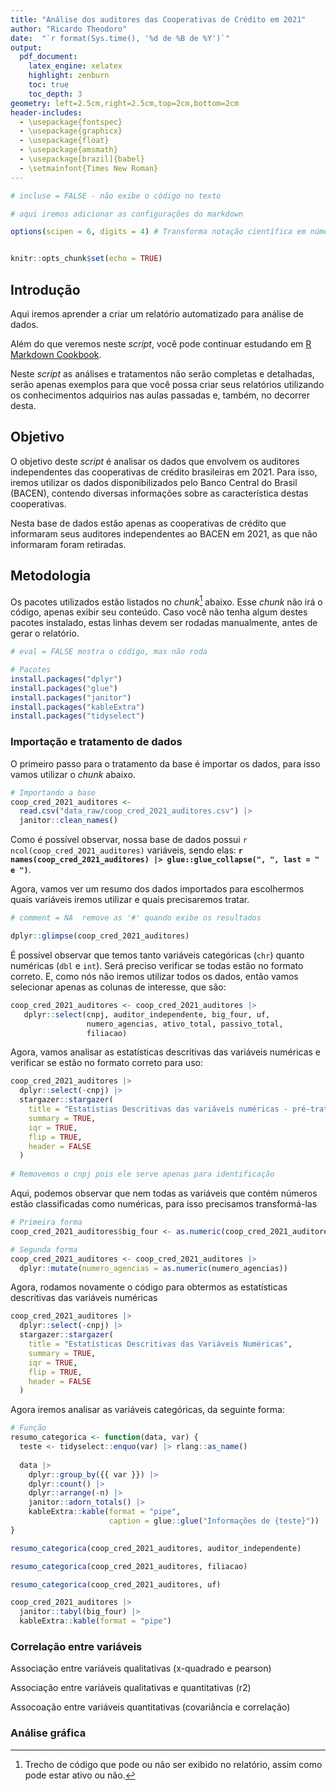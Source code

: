 ```yaml
---
title: "Análise dos auditores das Cooperativas de Crédito em 2021"
author: "Ricardo Theodoro"
date:  "`r format(Sys.time(), '%d de %B de %Y')`"
output: 
  pdf_document:
    latex_engine: xelatex
    highlight: zenburn
    toc: true
    toc_depth: 3
geometry: left=2.5cm,right=2.5cm,top=2cm,bottom=2cm
header-includes:
  - \usepackage{fontspec}
  - \usepackage{graphicx}
  - \usepackage{float}
  - \usepackage{amsmath}
  - \usepackage[brazil]{babel}
  - \setmainfont{Times New Roman}
---
```


```r
# incluse = FALSE - não exibe o código no texto

# aqui iremos adicionar as configurações do markdown

options(scipen = 6, digits = 4) # Transforma notação científica em número inteiro


knitr::opts_chunk$set(echo = TRUE)
```

## Introdução

Aqui iremos aprender a criar um relatório automatizado para análise de dados.

Além do que veremos neste *script*, você pode continuar estudando em [R Markdown Cookbook](https://bookdown.org/yihui/rmarkdown-cookbook/).

Neste *script* as análises e tratamentos não serão completas e detalhadas, serão apenas exemplos para que você possa criar seus relatórios utilizando os conhecimentos adquirios nas aulas passadas e, também, no decorrer desta.

## Objetivo

O objetivo deste *script* é analisar os dados que envolvem os auditores independentes das cooperativas de crédito brasileiras em 2021. Para isso, iremos utilizar os dados disponibilizados pelo Banco Central do Brasil (BACEN), contendo diversas informações sobre as característica destas cooperativas.

Nesta base de dados estão apenas as cooperativas de crédito que informaram seus auditores independentes ao BACEN em 2021, as que não informaram foram retiradas.


## Metodologia

Os pacotes utilizados estão listados no *chunk*^[Trecho de código que pode ou não ser exibido no relatório, assim como pode estar ativo ou não.] abaixo. Esse *chunk* não irá o código, apenas exibir seu conteúdo. Caso você não tenha algum destes pacotes instalado, estas linhas devem ser rodadas manualmente, antes de gerar o relatório.

```r
# eval = FALSE mostra o código, mas não roda

# Pacotes
install.packages("dplyr")
install.packages("glue")
install.packages("janitor")
install.packages("kableExtra")
install.packages("tidyselect")

```

### Importação e tratamento de dados

O primeiro passo para o tratamento da base é importar os dados, para isso vamos utilizar o *chunk* abaixo.

```r

# Importando a base
coop_cred_2021_auditores <-
  read.csv("data_raw/coop_cred_2021_auditores.csv") |>
  janitor::clean_names()

```

Como é possível observar, nossa base de dados possui `r ncol(coop_cred_2021_auditores)` variáveis, sendo elas: **`r names(coop_cred_2021_auditores) |> glue::glue_collapse(", ", last = " e ")`**.

Agora, vamos ver um resumo dos dados importados para escolhermos quais variáveis iremos utilizar e quais precisaremos tratar.

```r
# comment = NA  remove as '#' quando exibe os resultados

dplyr::glimpse(coop_cred_2021_auditores)

```

É possível observar que temos tanto variáveis categóricas (`chr`) quanto numéricas (`dbl` e `int`). Será preciso verificar se todas estão no formato correto. E, como nós não iremos utilizar todos os dados, então vamos selecionar apenas as colunas de interesse, que são:

```r

coop_cred_2021_auditores <- coop_cred_2021_auditores |>
   dplyr::select(cnpj, auditor_independente, big_four, uf,
                 numero_agencias, ativo_total, passivo_total,
                 filiacao)

```

Agora, vamos analisar as estatísticas descritivas das variáveis numéricas e verificar se estão no formato correto para uso:

```r

coop_cred_2021_auditores |>
  dplyr::select(-cnpj) |>
  stargazer::stargazer(
    title = "Estatístias Descritivas das variáveis numéricas - pré-tratamento",
    summary = TRUE,
    iqr = TRUE,
    flip = TRUE,
    header = FALSE
  )
  
# Removemos o cnpj pois ele serve apenas para identificação

```

Aqui, podemos observar que nem todas as variáveis que contém números estão classificadas como numéricas, para isso precisamos transformá-las

```r

# Primeira forma
coop_cred_2021_auditores$big_four <- as.numeric(coop_cred_2021_auditores$big_four)

# Segunda forma
coop_cred_2021_auditores <- coop_cred_2021_auditores |>
  dplyr::mutate(numero_agencias = as.numeric(numero_agencias))

```

Agora, rodamos novamente o código para obtermos as estatísticas descritivas das variáveis numéricas

```r

coop_cred_2021_auditores |>
  dplyr::select(-cnpj) |>
  stargazer::stargazer(
    title = "Estatísticas Descritivas das Variáveis Numéricas",
    summary = TRUE,
    iqr = TRUE,
    flip = TRUE,
    header = FALSE
  )

```


Agora iremos analisar as variáveis categóricas, da seguinte forma:

```r

# Função
resumo_categorica <- function(data, var) {
  teste <- tidyselect::enquo(var) |> rlang::as_name()
  
  data |>
    dplyr::group_by({{ var }}) |>
    dplyr::count() |>
    dplyr::arrange(-n) |>
    janitor::adorn_totals() |> 
    kableExtra::kable(format = "pipe", 
                      caption = glue::glue("Informações de {teste}"))
}

resumo_categorica(coop_cred_2021_auditores, auditor_independente) 

resumo_categorica(coop_cred_2021_auditores, filiacao)

resumo_categorica(coop_cred_2021_auditores, uf)

coop_cred_2021_auditores |> 
  janitor::tabyl(big_four) |> 
  kableExtra::kable(format = "pipe")

```


### Correlação entre variáveis

Associação entre variáveis qualitativas (x-quadrado e pearson)

Associação entre variáveis qualitativas e quantitativas (r2)

Assocoação entre variáveis quantitativas (covariância e correlação)


### Análise gráfica






